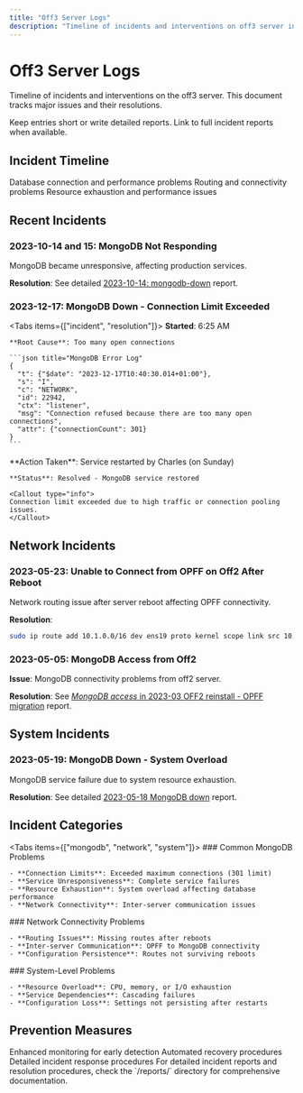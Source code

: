 ```yaml
---
title: "Off3 Server Logs"
description: "Timeline of incidents and interventions on off3 server including MongoDB connection issues, network routing problems, and system overload situations with resolution approaches."
---
```



# Off3 Server Logs

Timeline of incidents and interventions on the off3 server. This document tracks major issues and their resolutions.

<Callout type="info">
  Keep entries short or write detailed reports. Link to full incident reports
  when available.
</Callout>

## Incident Timeline

<Cards>
  <Card title="MongoDB Issues" href="#mongodb-incidents">
    Database connection and performance problems
  </Card>
  <Card title="Network Issues" href="#network-incidents">
    Routing and connectivity problems
  </Card>
  <Card title="System Overload" href="#system-incidents">
    Resource exhaustion and performance issues
  </Card>
</Cards>

## Recent Incidents

### 2023-10-14 and 15: MongoDB Not Responding

<Callout type="warning">
  MongoDB became unresponsive, affecting production services.
</Callout>

**Resolution**: See detailed [2023-10-14: mongodb-down](/docs/Infra/reports/2023/2023-10-14-mongodb-down) report.

### 2023-12-17: MongoDB Down - Connection Limit Exceeded

<Tabs items={["incident", "resolution"]}>
  <Tab value="incident">
    **Started**: 6:25 AM
    
    **Root Cause**: Too many open connections
    
    ```json title="MongoDB Error Log"
    {
      "t": {"$date": "2023-12-17T10:40:30.014+01:00"},
      "s": "I",
      "c": "NETWORK",
      "id": 22942,
      "ctx": "listener",
      "msg": "Connection refused because there are too many open connections",
      "attr": {"connectionCount": 301}
    }
    ```
  </Tab>
  
  <Tab value="resolution">
    **Action Taken**: Service restarted by Charles (on Sunday)
    
    **Status**: Resolved - MongoDB service restored
    
    <Callout type="info">
    Connection limit exceeded due to high traffic or connection pooling issues.
    </Callout>
  </Tab>
</Tabs>

## Network Incidents

### 2023-05-23: Unable to Connect from OPFF on Off2 After Reboot

<Callout type="info">
  Network routing issue after server reboot affecting OPFF connectivity.
</Callout>

**Resolution**:

```bash title="Route Addition"
sudo ip route add 10.1.0.0/16 dev ens19 proto kernel scope link src 10.0.0.3
```

### 2023-05-05: MongoDB Access from Off2

**Issue**: MongoDB connectivity problems from off2 server.

**Resolution**: See [_MongoDB access_ in 2023-03 OFF2 reinstall - OPFF migration](/docs/Infra/reports/2023/2023-03-14-off2-opff-reinstall#mongodb-access) report.

## System Incidents

### 2023-05-19: MongoDB Down - System Overload

<Callout type="warning">
  MongoDB service failure due to system resource exhaustion.
</Callout>

**Resolution**: See detailed [2023-05-18 MongoDB down](/docs/Infra/reports/2023/2023-05-19-overload-of-osm-machine) report.

## Incident Categories

<Tabs items={["mongodb", "network", "system"]}>
  <Tab value="mongodb">
    ### Common MongoDB Problems
    
    - **Connection Limits**: Exceeded maximum connections (301 limit)
    - **Service Unresponsiveness**: Complete service failures
    - **Resource Exhaustion**: System overload affecting database performance
    - **Network Connectivity**: Inter-server communication issues
  </Tab>

  <Tab value="network">
    ### Network Connectivity Problems
    
    - **Routing Issues**: Missing routes after reboots
    - **Inter-server Communication**: OPFF to MongoDB connectivity
    - **Configuration Persistence**: Routes not surviving reboots
  </Tab>

  <Tab value="system">
    ### System-Level Problems
    
    - **Resource Overload**: CPU, memory, or I/O exhaustion
    - **Service Dependencies**: Cascading failures
    - **Configuration Loss**: Settings not persisting after restarts
  </Tab>
</Tabs>

## Prevention Measures

<Cards>
  <Card title="Monitoring" href="#monitoring">
    Enhanced monitoring for early detection
  </Card>
  <Card title="Automation" href="#automation">
    Automated recovery procedures
  </Card>
  <Card title="Documentation" href="#documentation">
    Detailed incident response procedures
  </Card>
</Cards>

<Callout type="info">
  For detailed incident reports and resolution procedures, check the `/reports/`
  directory for comprehensive documentation.
</Callout>
